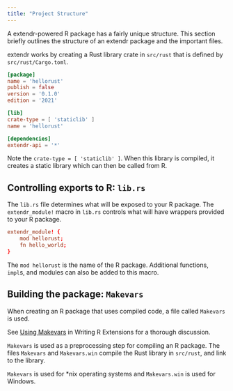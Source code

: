 ```yaml
---
title: "Project Structure"
--- 
```


A extendr-powered R package has a fairly unique structure.  This section briefly outlines the structure of an extendr package and the important files.

extendr works by creating a Rust library crate in `src/rust` that is defined by `src/rust/Cargo.toml`. 

```.toml
[package]
name = 'hellorust'
publish = false
version = '0.1.0'
edition = '2021'

[lib]
crate-type = [ 'staticlib' ]
name = 'hellorust'

[dependencies]
extendr-api = '*'
```

Note the `crate-type = [ 'staticlib' ]`. When this library is compiled, it creates a static library which can then be called from R. 


## Controlling exports to R: `lib.rs`

The `lib.rs` file determines what will be exposed to your R package. The `extendr_module!` macro in `lib.rs` controls what will have wrappers provided to your R package. 

```toml
extendr_module! {
    mod hellorust;
    fn hello_world;
}
```

The `mod hellorust` is the name of the R package. Additional functions, `impl`s, and modules can also be added to this macro. 

## Building the package: `Makevars`

When creating an R package that uses compiled code, a file called `Makevars` is used. 

::: callout-note
See [Using Makevars](https://cran.r-project.org/doc/manuals/R-exts.html#Using-Makevars) in Writing R Extensions for a thorough discussion.
:::

`Makevars` is used as a preprocessing step for compiling an R package. The files `Makevars` and `Makevars.win` compile the Rust library in `src/rust`, and link to the library. 

::: callout-tip
`Makevars` is used for *nix operating systems and `Makevars.win` is used for Windows. 
::: 